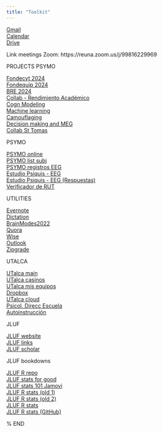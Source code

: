 ```yaml
---
title: "Toolkit"
---
```


<a href="https://mail.google.com/mail" target="_blank">Gmail</a>\
<a href="https://calendar.google.com/calendar/u/0/r" target="_blank">Calendar</a>\
<a href="https://drive.google.com/drive/my-drive" target="_blank">Drive</a>\

Link meetings Zoom: https://reuna.zoom.us/j/99816229969 \

\n

PROJECTS PSYMO \

<a href="https://drive.google.com/drive/folders/1VTLRVZ-dn6SY7yKhPZq46uT32SwZkdq-" target="_blank">Fondecyt 2024 </a>\
<a href="https://drive.google.com/drive/folders/1MaYfXD_yrmAzaJ0k0k1zhsV0hI7WQadV" target="_blank">Fondequip 2024 </a>\
<a href="https://drive.google.com/drive/folders/1ihGU5TmsY86uk-R-VvNtVmjF1zIzbptW" target="_blank">BRE 2024 </a>\
<a href="https://drive.google.com/drive/folders/1sTN8bEMWKE1QSr3ZaUAnvBS1Zi6aOldT" target="_blank">Collab - Rendimiento Académico </a>\
<a href="https://drive.google.com/drive/folders/1owkzaSoHAjgLgaXROzSrVvVIN--9YPZe" target="_blank">Cogn Modeling </a>\
<a href="https://drive.google.com/drive/folders/1GaUJfFHPsRoCtKcH4LW0R6Vz0HoC0Xo8" target="_blank">Machine learning </a>\
<a href="https://drive.google.com/drive/u/1/folders/1S82gZThqEkvDKlsz__UDTNaC6nXS3wsB" target="_blank">Camouflaging </a>\
<a href="https://drive.google.com/drive/folders/18j8oyWo2wjIkMgasEVUy4UvYw-zBVgGG" target="_blank">Decision making and MEG </a>\
<a href="https://drive.google.com/drive/folders/1F4COf1EYqI9oKV3Kx5Ybbpt8fc9Om61M" target="_blank">Collab St Tomas </a>\

\n

PSYMO \

<a href="https://drive.google.com/drive/folders/1SBC6yVQgah3iiCfDSFaDaumb86Nl80Xt" target="_blank">PSYMO online </a>\
<a href="https://docs.google.com/spreadsheets/d/1Bvz2EHB6UMHNJjGD5QNnEqQ6_LcPaJRiGeJRj9FEgLw/edit#gid=582252154" target="_blank">PSYMO list subj </a>\
<a href="https://docs.google.com/spreadsheets/d/19_4YIiZbrMw1382irE1QHDiM8p-v7EeSJGplI-y2wH4/edit#gid=0" target="_blank">PSYMO registros EEG </a>\
<a href="https://docs.google.com/forms/d/1Bs1mLXNbhQa8c8PnN1E-ILK6uhykPTlte71Yr3BBJ9Y/edit?ts=62fd0ce6" target="_blank">Estudio Psiquis - EEG </a>\
<a href="https://docs.google.com/spreadsheets/d/1A12vSa3O1UKPY6MNpiyjOFj32lPjLdbB_aDP-9xSFJs/edit#gid=1586062535" target="_blank">Estudio Psiquis - EEG (Respuestas) </a>\
<a href="https://www.nombrerutyfirma.com/" target="_blank">Verificador de RUT </a>\

\n

UTILITIES \

<a href="https://www.evernote.com/client/web?login=true" target="_blank">Evernote</a>\
<a href="https://dictation.io/speech" target="_blank">Dictation</a>\
<a href="https://drive.google.com/drive/folders/1368XaTlqDrFeVx5CvZwqmTsmXQRnSD3q" target="_blank">BrainModes2022</a>\
<a href="https://www.quora.com/" target="_blank">Quora</a>\
<a href="https://wise.com/home/" target="_blank">Wise</a>\
<a href="https://outlook.office.com/mail/" target="_blank">Outlook</a>\
<a href="https://www.zipgrade.com/" target="_blank">Zipgrade</a>\

\n

UTALCA \

<a href="http://www.utalca.cl/link.cgi/#/link.cgi/" target="_blank">UTalca main</a>\
<a href="https://casinos.utalca.cl/#/ver?casino=Talca" target="_blank">UTalca casinos</a>\
<a href="http://misequipos.utalca.cl/clientdti/" target="_blank">UTalca mis equipos</a>\
<a href="https://www.dropbox.com/" target="_blank">Dropbox</a>\
<a href="http://nube.utalca.cl/" target="_blank">UTalca cloud</a>\
<a href="https://lms.educandus.cl/course/view.php?id=13084" target="_blank">Psicol. Direcc Escuela</a>\
<a href="https://lms.educandus.cl/course/view.php?id=18519" target="_blank">Autoinstrucción</a>\

\n

JLUF \

<a href="https://joseluisulloafulgeri.github.io/website/index.html" target="_blank">JLUF website</a>\
<a href="https://joseluisulloafulgeri.github.io/website/links.html" target="_blank">JLUF links</a>\
<a href="https://scholar.google.com/citations?hl=en&user=jJVWkMUAAAAJ&view_op=list_works&sortby=pubdate" target="_blank">JLUF scholar</a>\

\n

JLUF bookdowns\

<a href="https://joseluisulloafulgeri.github.io/R_repo/" target="_blank">JLUF R repo</a>\
<a href="https://sites.google.com/site/statsforgood/" target="_blank">JLUF stats for good</a>\
<a href="https://joseluisulloafulgeri.github.io/estadistica101/" target="_blank">JLUF stats 101 Jamovi</a>\
<a href="https://doctoradoenpsicologiautal.github.io/estadisticaconR/contents/index.html" target="_blank">JLUF R stats (old 1)</a>\
<a href="https://doctoradoenpsicologiautal.github.io/estadisticaconR/" target="_blank">JLUF R stats (old 2)</a>\
<a href="https://doctoradoenpsicologiautal.github.io/estadistica/" target="_blank">JLUF R stats</a>\
<a href="https://github.com/doctoradoenpsicologiautal/estadistica" target="_blank">JLUF R stats (GitHub)</a>\

% END